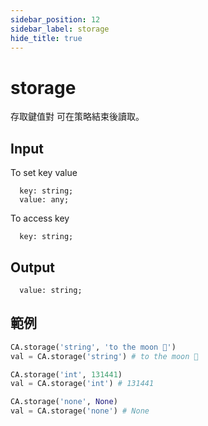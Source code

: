 ```yaml
---
sidebar_position: 12
sidebar_label: storage
hide_title: true
---
```



# storage

存取鍵值對 可在策略結束後讀取。

## Input

To set key value

```
  key: string;
  value: any;
```

To access key

```
  key: string;
```

## Output

```
  value: string;
```

## 範例

```python
CA.storage('string', 'to the moon 🌙')
val = CA.storage('string') # to the moon 🌙

CA.storage('int', 131441)
val = CA.storage('int') # 131441

CA.storage('none', None)
val = CA.storage('none') # None
```
